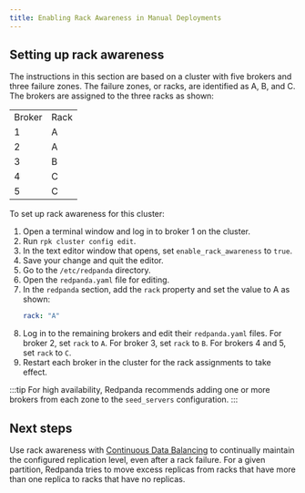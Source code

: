 ```yaml
---
title: Enabling Rack Awareness in Manual Deployments
---
```


<head>
    <meta name="title" content="Enabling Rack Awareness in Manual Deployments | Redpanda Docs"/>
    <meta name="description" content="Enable rack awareness to place partition replicas across different failure zones."/>
</head>


<AboutRackAwareness/>

## Setting up rack awareness

The instructions in this section are based on a cluster with five brokers and three failure zones. The failure zones, or racks, are identified as A, B, and C. 
The brokers are assigned to the three racks as shown:

<table className={styles.rackAwarenessTable}>
    <tr>
        <td>Broker</td>
        <td>Rack</td>
    </tr>
    <tr>
        <td>1</td>
        <td>A</td>
    </tr>
    <tr>
        <td>2</td>
        <td>A</td>
    </tr>
    <tr>
        <td>3</td>
        <td>B</td>
    </tr>
    <tr>
        <td>4</td>
        <td>C</td>
    </tr>
    <tr>
        <td>5</td>
        <td>C</td>
    </tr>
</table>

To set up rack awareness for this cluster:
1. Open a terminal window and log in to broker 1 on the cluster.
2. Run `rpk cluster config edit`.
3. In the text editor window that opens, set `enable_rack_awareness` to `true`.
4. Save your change and quit the editor.
5. Go to the `/etc/redpanda` directory.
6. Open the `redpanda.yaml` file for editing.
7. In the `redpanda` section, add the `rack` property and set the value to A as shown:
    ```yaml
    rack: "A"
    ```
8. Log in to the remaining brokers and edit their `redpanda.yaml` files. For broker 2, set `rack` to `A`. For broker 3, set `rack` to `B`. For brokers 4 and 5, set `rack` to `C`.
9. Restart each broker in the cluster for the rack assignments to take effect.

:::tip
For high availability, Redpanda recommends adding one or more brokers from each zone to the `seed_servers` configuration.
:::

## Next steps

Use rack awareness with [Continuous Data Balancing](../cluster-maintenance/continuous-data-balancing/) to continually maintain the configured replication level, even after a rack failure. For a given partition, Redpanda tries to move excess replicas from racks that have more than one replica to racks that have no replicas.
